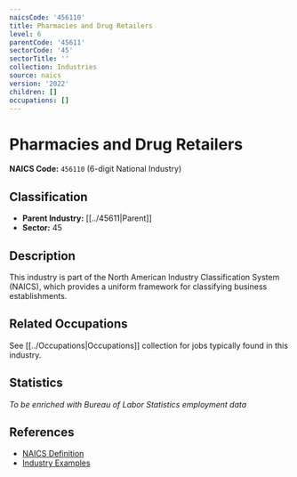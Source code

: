 ```yaml
---
naicsCode: '456110'
title: Pharmacies and Drug Retailers
level: 6
parentCode: '45611'
sectorCode: '45'
sectorTitle: ''
collection: Industries
source: naics
version: '2022'
children: []
occupations: []
---
```

# Pharmacies and Drug Retailers

**NAICS Code:** `456110` (6-digit National Industry)

## Classification

- **Parent Industry:** [[../45611|Parent]]
- **Sector:** 45

## Description

This industry is part of the North American Industry Classification System (NAICS), which provides a uniform framework for classifying business establishments.

## Related Occupations

See [[../Occupations|Occupations]] collection for jobs typically found in this industry.

## Statistics

*To be enriched with Bureau of Labor Statistics employment data*

## References

- [NAICS Definition](https://www.census.gov/naics/)
- [Industry Examples](https://www.census.gov/naics/2022NAICS/)
